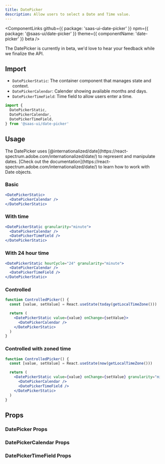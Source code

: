 ```yaml
---
title: DatePicker
description: Allow users to select a Date and Time value.
---
```


<ComponentLinks
  github={{ package: 'saas-ui-date-picker' }}
  npm={{ package: '@saas-ui/date-picker' }}
  theme={{ componentName: 'date-picker' }}
  beta
/>

<Info>
  The DatePicker is currently in beta, we'd love to hear your feedback while we
  finalize the API.
</Info>

## Import

- `DatePickerStatic`: The container component that manages state and context.
- `DatePickerCalendar`: Calender showing available months and days.
- `DatePickerTimeField`: Time field to allow users enter a time.

```ts
import {
  DatePickerStatic,
  DatePickerCalendar,
  DatePickerTimeField,
} from '@saas-ui/date-picker'
```

## Usage

<Info>
  The DatePicker uses
  [@internationalized/date](https://react-spectrum.adobe.com/internationalized/date/)
  to represent and manipulate dates. [Check out the
  documentation](https://react-spectrum.adobe.com/internationalized/date/) to
  learn how to work with Date objects.
</Info>

### Basic

```jsx center=true
<DatePickerStatic>
  <DatePickerCalendar />
</DatePickerStatic>
```

### With time

```jsx center=true
<DatePickerStatic granularity="minute">
  <DatePickerCalendar />
  <DatePickerTimeField />
</DatePickerStatic>
```

### With 24 hour time

```jsx center=true
<DatePickerStatic hourCycle="24" granularity="minute">
  <DatePickerCalendar />
  <DatePickerTimeField />
</DatePickerStatic>
```

### Controlled

```jsx center=true
function ControlledPicker() {
  const [value, setValue] = React.useState(today(getLocalTimeZone()))

  return (
    <DatePickerStatic value={value} onChange={setValue}>
      <DatePickerCalendar />
    </DatePickerStatic>
  )
}
```

### Controlled with zoned time

```jsx center=true
function ControlledPicker() {
  const [value, setValue] = React.useState(now(getLocalTimeZone()))

  return (
    <DatePickerStatic value={value} onChange={setValue} granularity="minute">
      <DatePickerCalendar />
      <DatePickerTimeField />
    </DatePickerStatic>
  )
}
```

## Props

### DatePicker Props

<PropsTable of="DatePickerStatic" />

### DatePickerCalendar Props

<PropsTable of="DatePickerCalendar" />

### DatePickerTimeField Props

<PropsTable of="DatePickerTimeField" />
